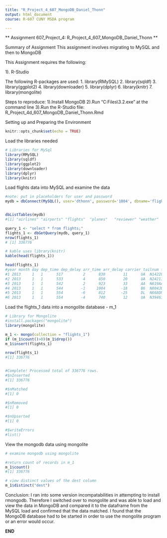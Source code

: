 ```yaml
---
title: "R_Project_4_607_MongoDB_Daniel_Thonn"
output: html_document
course: R-607 CUNY MSDA program

---
```


** Assignment 607_Project_4: R_Project_4_607_MongoDB_Daniel_Thonn **

Summary of Assignment
This assignment involves migrating to MySQL and then to MongoDB

This Assignment requires the following:

1). R-Studio

The following R-packages are used:
1. library(RMySQL)
2. library(sqldf)
3. library(ggplot2)
4. library(downloader)
5. library(dplyr)
6. library(knitr)
7. library(mongolite)


Steps to reproduce:
1).Install MongoDB
2).Run "C:\Program Files\MongoDB\Server\3.2\bin\mongod.exe" at the command line
3).Run the R-Studio file: R_Project_4d_607_MongoDB_Daniel_Thonn.Rmd


Setting up and Preparing the Environment

```r
knitr::opts_chunk$set(echo = TRUE)
```

Load the libraries needed

```r

# Libraries for MySql
library(RMySQL)
library(sqldf)
library(ggplot2)
library(downloader)
library(dplyr)
library(knitr)

```

Load flights data into MySQL and examine the data

```r

#note: put in placeholders for user and password
mydb = dbConnect(MySQL(), user='dthonn', password='1804', dbname='flights', host='localhost') 


dbListTables(mydb)
#[1] "airlines" "airports" "flights"  "planes"   "reviewer" "weather" 

query_1 <- "select * from flights;"
flights_1 <- dbGetQuery(mydb, query_1)
nrow(flights_1)
# [1] 336776

# kable uses library(knitr)
kable(head(flights_1))

head(flights_1)
#year month day dep_time dep_delay arr_time arr_delay carrier tailnum flight origin dest air_time distance hour minute
#1 2013     1   1      517         2      830        11      UA  N14228   1545    EWR  IAH      227     1400    5     #17
#2 2013     1   1      533         4      850        20      UA  N24211   1714    LGA  IAH      227     1416    5     #33
#3 2013     1   1      542         2      923        33      AA  N619AA   1141    JFK  MIA      160     1089    5     #42
#4 2013     1   1      544        -1     1004       -18      B6  N804JB    725    JFK  BQN      183     1576    5     #44
#5 2013     1   1      554        -6      812       -25      DL  N668DN    461    LGA  ATL      116      762    6     #54
#6 2013     1   1      554        -4      740        12      UA  N39463   1696    EWR  ORD      150      719    6     #54


```

Load the flights_1 data into a mongolite database - m_1

```r

# Library for Mongolite
#install.packages("mongolite")
library(mongolite)

m_1 <- mongo(collection = "flights_1")
if (m_1$count()>0)(m_1$drop())
m_1$insert(flights_1)

nrow(flights_1)
#[1] 336776


#Complete! Processed total of 336776 rows.
#$nInserted
#[1] 336776

#$nMatched
#[1] 0

#$nRemoved
#[1] 0

#$nUpserted
#[1] 0

#$writeErrors
#list()


```

View the mongodb data using mongolite


```r
# examine mongodb using mongolite

#return count of records in m_1
m_1$count()
#[1] 336776

# view distinct values of the dest column
m_1$distinct("dest")


```



Conclusion:  I ran into some version incompatabilities in attempting to install rmongodb.  Therefore I switched over to mongolite and was able to load and view the data in MongoDB and compared it to the dataframe from the MySQL load and confirmed that the data matched. I found that the MongoDB database had to be started in order to use the mongolite program or an error would occur.

 


**END**
